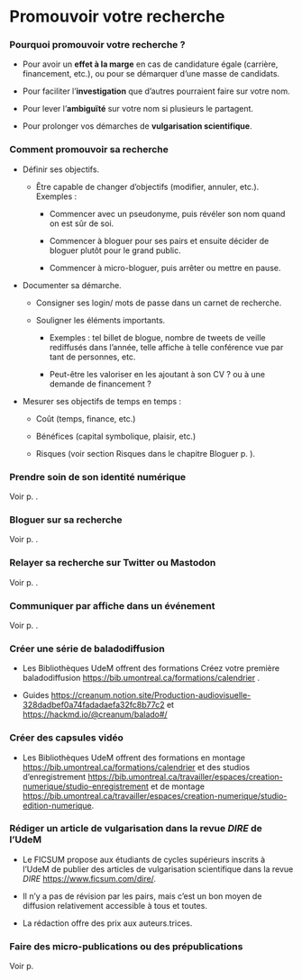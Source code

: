 # Promouvoir votre recherche {#sec-promouvoir}

### Pourquoi promouvoir votre recherche ?

-   Pour avoir un **effet à la marge** en cas de candidature égale (carrière, financement, etc.), ou pour se démarquer d'une masse de candidats.

-   Pour faciliter l'**investigation** que d'autres pourraient faire sur votre nom.

-   Pour lever l'**ambiguïté** sur votre nom si plusieurs le partagent.

-   Pour prolonger vos démarches de **vulgarisation scientifique**.

### Comment promouvoir sa recherche

-   Définir ses objectifs.

    -   Être capable de changer d'objectifs (modifier, annuler, etc.). Exemples :

        -   Commencer avec un pseudonyme, puis révéler son nom quand on est sûr de soi.

        -   Commencer à bloguer pour ses pairs et ensuite décider de bloguer plutôt pour le grand public.

        -   Commencer à micro-bloguer, puis arrêter ou mettre en pause.

-   Documenter sa démarche.

    -   Consigner ses login/ mots de passe dans un carnet de recherche.

    -   Souligner les éléments importants.

        -   Exemples : tel billet de blogue, nombre de tweets de veille rediffusés dans l'année, telle affiche à telle conférence vue par tant de personnes, etc.

        -   Peut-être les valoriser en les ajoutant à son CV ? ou à une demande de financement ?

-   Mesurer ses objectifs de temps en temps :

    -   Coût (temps, finance, etc.)

    -   Bénéfices (capital symbolique, plaisir, etc.)

    -   Risques (voir section Risques dans le chapitre Bloguer p. ).

### Prendre soin de son identité numérique

Voir p. .

### Bloguer sur sa recherche

Voir p. .

### Relayer sa recherche sur Twitter ou Mastodon

Voir p. .

### Communiquer par affiche dans un événement

Voir p. .

### Créer une série de baladodiffusion 

-   Les Bibliothèques UdeM offrent des formations Créez votre première baladodiffusion <https://bib.umontreal.ca/formations/calendrier> .

-   Guides <https://creanum.notion.site/Production-audiovisuelle-328dadbef0a74fadadaefa32fc8b77c2> et <https://hackmd.io/@creanum/balado#/>

### Créer des capsules vidéo

-   Les Bibliothèques UdeM offrent des formations en montage <https://bib.umontreal.ca/formations/calendrier> et des studios d'enregistrement <https://bib.umontreal.ca/travailler/espaces/creation-numerique/studio-enregistrement> et de montage <https://bib.umontreal.ca/travailler/espaces/creation-numerique/studio-edition-numerique>.

### Rédiger un article de vulgarisation dans la revue *DIRE* de l'UdeM

-   Le FICSUM propose aux étudiants de cycles supérieurs inscrits à l'UdeM de publier des articles de vulgarisation scientifique dans la revue *DIRE* <https://www.ficsum.com/dire/>.

-   Il n'y a pas de révision par les pairs, mais c'est un bon moyen de diffusion relativement accessible à tous et toutes.

-   La rédaction offre des prix aux auteurs.trices.

### Faire des micro-publications ou des prépublications

Voir p.
